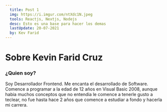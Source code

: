 ```yaml
---
  title: Post 1
  img: https://i.imgur.com/ntXdc1N.jpeg
  tools: Reactjs, Nextjs, Nodejs
  desc: Esto es una base para hacer los demas
  lastUpdate: 20-07-2021
  by: Kev Farid
---
```


# Sobre Kevin Farid Cruz

### ¿Quien soy?
Soy Desarrollador Frontend. Me encanta el desarrollado de Software. Comence a programar a la edad de 12 años en Visual Basic 2008, aunque habia muchos conceptos que no entendia le comence a tenerle gusto a teclear, no fue hasta hace 2 años que comence a estudiar a fondo y hacerla mi carrera.